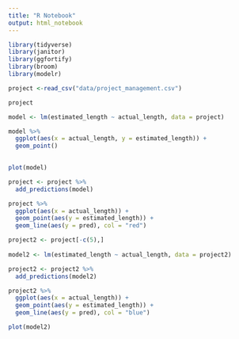 ```yaml
---
title: "R Notebook"
output: html_notebook
---
```

```r
library(tidyverse)
library(janitor)
library(ggfortify)
library(broom)
library(modelr)
```

```r
project <-read_csv("data/project_management.csv")
```

```r
project
```

```r
model <- lm(estimated_length ~ actual_length, data = project)

model %>%
  ggplot(aes(x = actual_length, y = estimated_length)) +
  geom_point()
  
```
```r
plot(model)
```

```r
project <- project %>%
  add_predictions(model) 

project %>%
  ggplot(aes(x = actual_length)) +
  geom_point(aes(y = estimated_length)) +
  geom_line(aes(y = pred), col = "red")
```

```r
project2 <- project[-c(5),]
  
model2 <- lm(estimated_length ~ actual_length, data = project2)
```

```r
project2 <- project2 %>%
  add_predictions(model2) 

project2 %>%
  ggplot(aes(x = actual_length)) +
  geom_point(aes(y = estimated_length)) +
  geom_line(aes(y = pred), col = "blue")
```

```r
plot(model2)
```

